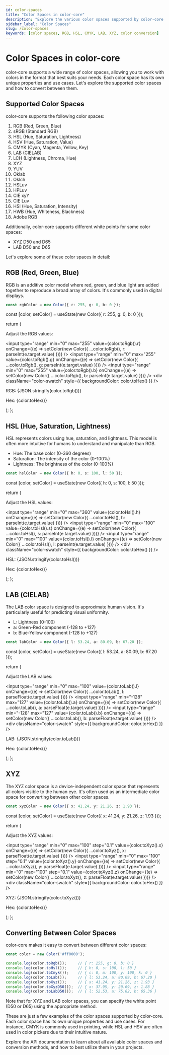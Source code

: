 ```yaml
---
id: color-spaces
title: "Color Spaces in color-core"
description: "Explore the various color spaces supported by color-core and learn how to convert between them."
sidebar_label: "Color Spaces"
slug: /color-spaces
keywords: [color spaces, RGB, HSL, CMYK, LAB, XYZ, color conversion]
---
```



# Color Spaces in color-core

color-core supports a wide range of color spaces, allowing you to work with colors in the format that best suits your needs. Each color space has its own unique properties and use cases. Let's explore the supported color spaces and how to convert between them.

## Supported Color Spaces

color-core supports the following color spaces:

1. RGB (Red, Green, Blue)
2. sRGB (Standard RGB)
3. HSL (Hue, Saturation, Lightness)
4. HSV (Hue, Saturation, Value)
5. CMYK (Cyan, Magenta, Yellow, Key)
6. LAB (CIELAB)
7. LCH (Lightness, Chroma, Hue)
8. XYZ
9. YUV
10. Oklab
11. Oklch
12. HSLuv
13. HPLuv
14. CIE xyY
15. CIE Luv
16. HSI (Hue, Saturation, Intensity)
17. HWB (Hue, Whiteness, Blackness)
18. Adobe RGB

Additionally, color-core supports different white points for some color spaces:

- XYZ D50 and D65
- LAB D50 and D65

Let's explore some of these color spaces in detail:

## RGB (Red, Green, Blue)

RGB is an additive color model where red, green, and blue light are added together to reproduce a broad array of colors. It's commonly used in digital displays.

```typescript
const rgbColor = new Color({ r: 255, g: 0, b: 0 });
```

  const [color, setColor] = useState(new Color({ r: 255, g: 0, b: 0 }));

  return (
    <div className="color-demo">
      <p className="color-instruction">Adjust the RGB values:</p>
      <input
        type="range"
        min="0"
        max="255"
        value={color.toRgb().r}
        onChange={(e) => setColor(new Color({ ...color.toRgb(), r: parseInt(e.target.value) }))}
      />
      <input
        type="range"
        min="0"
        max="255"
        value={color.toRgb().g}
        onChange={(e) => setColor(new Color({ ...color.toRgb(), g: parseInt(e.target.value) }))}
      />
      <input
        type="range"
        min="0"
        max="255"
        value={color.toRgb().b}
        onChange={(e) => setColor(new Color({ ...color.toRgb(), b: parseInt(e.target.value) }))}
      />
      <div className="color-swatch" style={{ backgroundColor: color.toHex() }} />
      <p>RGB: {JSON.stringify(color.toRgb())}</p>
      <p>Hex: {color.toHex()}</p>
    </div>
  );
};

<RGBDemo />

## HSL (Hue, Saturation, Lightness)

HSL represents colors using hue, saturation, and lightness. This model is often more intuitive for humans to understand and manipulate than RGB.

- Hue: The base color (0-360 degrees)
- Saturation: The intensity of the color (0-100%)
- Lightness: The brightness of the color (0-100%)

```typescript
const hslColor = new Color({ h: 0, s: 100, l: 50 });
```

  const [color, setColor] = useState(new Color({ h: 0, s: 100, l: 50 }));

  return (
    <div className="color-demo">
      <p className="color-instruction">Adjust the HSL values:</p>
      <input
        type="range"
        min="0"
        max="360"
        value={color.toHsl().h}
        onChange={(e) => setColor(new Color({ ...color.toHsl(), h: parseInt(e.target.value) }))}
      />
      <input
        type="range"
        min="0"
        max="100"
        value={color.toHsl().s}
        onChange={(e) => setColor(new Color({ ...color.toHsl(), s: parseInt(e.target.value) }))}
      />
      <input
        type="range"
        min="0"
        max="100"
        value={color.toHsl().l}
        onChange={(e) => setColor(new Color({ ...color.toHsl(), l: parseInt(e.target.value) }))}
      />
      <div className="color-swatch" style={{ backgroundColor: color.toHex() }} />
      <p>HSL: {JSON.stringify(color.toHsl())}</p>
      <p>Hex: {color.toHex()}</p>
    </div>
  );
};

<HSLDemo />

## LAB (CIELAB)

The LAB color space is designed to approximate human vision. It's particularly useful for predicting visual uniformity.

- L: Lightness (0-100)
- a: Green-Red component (-128 to +127)
- b: Blue-Yellow component (-128 to +127)

```typescript
const labColor = new Color({ l: 53.24, a: 80.09, b: 67.20 });
```

  const [color, setColor] = useState(new Color({ l: 53.24, a: 80.09, b: 67.20 }));

  return (
    <div className="color-demo">
      <p className="color-instruction">Adjust the LAB values:</p>
      <input
        type="range"
        min="0"
        max="100"
        value={color.toLab().l}
        onChange={(e) => setColor(new Color({ ...color.toLab(), l: parseFloat(e.target.value) }))}
      />
      <input
        type="range"
        min="-128"
        max="127"
        value={color.toLab().a}
        onChange={(e) => setColor(new Color({ ...color.toLab(), a: parseFloat(e.target.value) }))}
      />
      <input
        type="range"
        min="-128"
        max="127"
        value={color.toLab().b}
        onChange={(e) => setColor(new Color({ ...color.toLab(), b: parseFloat(e.target.value) }))}
      />
      <div className="color-swatch" style={{ backgroundColor: color.toHex() }} />
      <p>LAB: {JSON.stringify(color.toLab())}</p>
      <p>Hex: {color.toHex()}</p>
    </div>
  );
};

<LABDemo />

## XYZ

The XYZ color space is a device-independent color space that represents all colors visible to the human eye. It's often used as an intermediate color space for converting between other color spaces.

```typescript
const xyzColor = new Color({ x: 41.24, y: 21.26, z: 1.93 });
```

  const [color, setColor] = useState(new Color({ x: 41.24, y: 21.26, z: 1.93 }));

  return (
    <div className="color-demo">
      <p className="color-instruction">Adjust the XYZ values:</p>
      <input
        type="range"
        min="0"
        max="100"
        step="0.1"
        value={color.toXyz().x}
        onChange={(e) => setColor(new Color({ ...color.toXyz(), x: parseFloat(e.target.value) }))}
      />
      <input
        type="range"
        min="0"
        max="100"
        step="0.1"
        value={color.toXyz().y}
        onChange={(e) => setColor(new Color({ ...color.toXyz(), y: parseFloat(e.target.value) }))}
      />
      <input
        type="range"
        min="0"
        max="100"
        step="0.1"
        value={color.toXyz().z}
        onChange={(e) => setColor(new Color({ ...color.toXyz(), z: parseFloat(e.target.value) }))}
      />
      <div className="color-swatch" style={{ backgroundColor: color.toHex() }} />
      <p>XYZ: {JSON.stringify(color.toXyz())}</p>
      <p>Hex: {color.toHex()}</p>
    </div>
  );
};

<XYZDemo />

## Converting Between Color Spaces

color-core makes it easy to convert between different color spaces:

```typescript
const color = new Color('#ff0000');

console.log(color.toRgb());     // { r: 255, g: 0, b: 0 }
console.log(color.toHsl());     // { h: 0, s: 100, l: 50 }
console.log(color.toCmyk());    // { c: 0, m: 100, y: 100, k: 0 }
console.log(color.toLab());     // { l: 53.24, a: 80.09, b: 67.20 }
console.log(color.toXyz());     // { x: 41.24, y: 21.26, z: 1.93 }
console.log(color.toXyzD50());  // { x: 37.95, y: 20.69, z: 1.88 }
console.log(color.toLabD50());  // { l: 52.53, a: 75.02, b: 65.36 }
```

Note that for XYZ and LAB color spaces, you can specify the white point (D50 or D65) using the appropriate method.

These are just a few examples of the color spaces supported by color-core. Each color space has its own unique properties and use cases. For instance, CMYK is commonly used in printing, while HSL and HSV are often used in color pickers due to their intuitive nature.

Explore the API documentation to learn about all available color spaces and conversion methods, and how to best utilize them in your projects.
